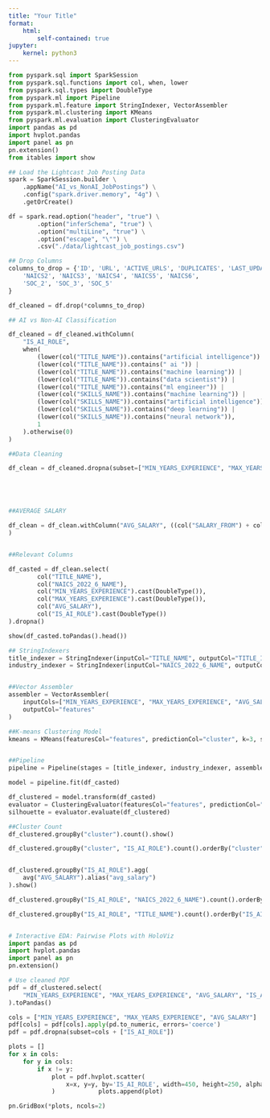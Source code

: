 ```yaml
---
title: "Your Title"
format:
    html:
        self-contained: true
jupyter: 
    kernel: python3
---
```



```python
from pyspark.sql import SparkSession
from pyspark.sql.functions import col, when, lower
from pyspark.sql.types import DoubleType
from pyspark.ml import Pipeline
from pyspark.ml.feature import StringIndexer, VectorAssembler
from pyspark.ml.clustering import KMeans
from pyspark.ml.evaluation import ClusteringEvaluator
import pandas as pd
import hvplot.pandas
import panel as pn
pn.extension()
from itables import show
```


```python
## Load the Lightcast Job Posting Data
spark = SparkSession.builder \
    .appName("AI_vs_NonAI_JobPostings") \
    .config("spark.driver.memory", "4g") \
    .getOrCreate()

df = spark.read.option("header", "true") \
        .option("inferSchema", "true") \
        .option("multiLine", "true") \
        .option("escape", "\"") \
        .csv("./data/lightcast_job_postings.csv")

```



```python
## Drop Columns
columns_to_drop = {'ID', 'URL', 'ACTIVE_URLS', 'DUPLICATES', 'LAST_UPDATED_TIMESTAMP',
    'NAICS2', 'NAICS3', 'NAICS4', 'NAICS5', 'NAICS6',
    'SOC_2', 'SOC_3', 'SOC_5'
}

df_cleaned = df.drop(*columns_to_drop)
```


```python

## AI vs Non-AI Classification

df_cleaned = df_cleaned.withColumn(
    "IS_AI_ROLE",
    when(
        (lower(col("TITLE_NAME")).contains("artificial intelligence")) |
        (lower(col("TITLE_NAME")).contains(" ai ")) |
        (lower(col("TITLE_NAME")).contains("machine learning")) |
        (lower(col("TITLE_NAME")).contains("data scientist")) |
        (lower(col("TITLE_NAME")).contains("ml engineer")) |
        (lower(col("SKILLS_NAME")).contains("machine learning")) |
        (lower(col("SKILLS_NAME")).contains("artificial intelligence")) |
        (lower(col("SKILLS_NAME")).contains("deep learning")) |
        (lower(col("SKILLS_NAME")).contains("neural network")),
        1
    ).otherwise(0)
)


```

```python
##Data Cleaning

df_clean = df_cleaned.dropna(subset=["MIN_YEARS_EXPERIENCE", "MAX_YEARS_EXPERIENCE", "SALARY_FROM", "SALARY_TO", "NAICS_2022_6_NAME", "TITLE_NAME"])






```

```python
##AVERAGE SALARY

df_clean = df_clean.withColumn("AVG_SALARY", ((col("SALARY_FROM") + col("SALARY_TO")) / 2).cast(DoubleType())
)



```

```python
##Relevant Columns

df_casted = df_clean.select(
        col("TITLE_NAME"),
        col("NAICS_2022_6_NAME"),
        col("MIN_YEARS_EXPERIENCE").cast(DoubleType()),
        col("MAX_YEARS_EXPERIENCE").cast(DoubleType()),
        col("AVG_SALARY"),
        col("IS_AI_ROLE").cast(DoubleType())
).dropna()

show(df_casted.toPandas().head())
```

```python
## StringIndexers
title_indexer = StringIndexer(inputCol="TITLE_NAME", outputCol="TITLE_IDX", handleInvalid="skip")
industry_indexer = StringIndexer(inputCol="NAICS_2022_6_NAME", outputCol="INDUSTRY_IDX", handleInvalid="skip")



```

```python
##Vector Assembler
assembler = VectorAssembler(
    inputCols=["MIN_YEARS_EXPERIENCE", "MAX_YEARS_EXPERIENCE", "AVG_SALARY", "TITLE_IDX", "INDUSTRY_IDX"],
    outputCol="features"
)
```

```python
##K-means Clustering Model
kmeans = KMeans(featuresCol="features", predictionCol="cluster", k=3, seed=1)



```

```python
##Pipeline
pipeline = Pipeline(stages = [title_indexer, industry_indexer, assembler, kmeans])

model = pipeline.fit(df_casted)

```

```python
df_clustered = model.transform(df_casted)
evaluator = ClusteringEvaluator(featuresCol="features", predictionCol="cluster")
silhouette = evaluator.evaluate(df_clustered)
```

```python
##Cluster Count
df_clustered.groupBy("cluster").count().show()

df_clustered.groupBy("cluster", "IS_AI_ROLE").count().orderBy("cluster", "IS_AI_ROLE").show()


df_clustered.groupBy("IS_AI_ROLE").agg(
    avg("AVG_SALARY").alias("avg_salary")
).show()

df_clustered.groupBy("IS_AI_ROLE", "NAICS_2022_6_NAME").count().orderBy("IS_AI_ROLE", "count", ascending=False).show()

df_clustered.groupBy("IS_AI_ROLE", "TITLE_NAME").count().orderBy("IS_AI_ROLE", "count", ascending=False).show()



```

```python
# Interactive EDA: Pairwise Plots with HoloViz
import pandas as pd
import hvplot.pandas
import panel as pn
pn.extension()

# Use cleaned PDF
pdf = df_clustered.select(
    "MIN_YEARS_EXPERIENCE", "MAX_YEARS_EXPERIENCE", "AVG_SALARY", "IS_AI_ROLE"
).toPandas()

cols = ["MIN_YEARS_EXPERIENCE", "MAX_YEARS_EXPERIENCE", "AVG_SALARY"]
pdf[cols] = pdf[cols].apply(pd.to_numeric, errors='coerce')
pdf = pdf.dropna(subset=cols + ["IS_AI_ROLE"])

plots = []
for x in cols:
    for y in cols:
        if x != y:
            plot = pdf.hvplot.scatter(
                x=x, y=y, by='IS_AI_ROLE', width=450, height=250, alpha=0.6, title=f"{y} vs {x}"
            )            plots.append(plot)

pn.GridBox(*plots, ncols=2)




```

```python



```
